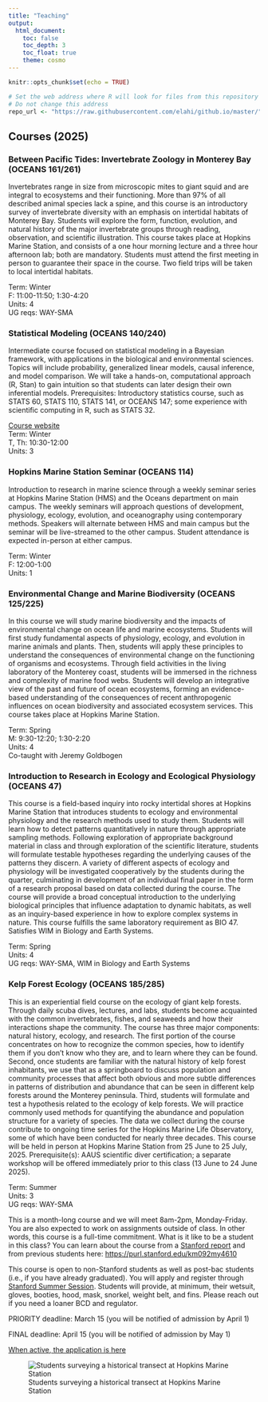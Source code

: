 ```yaml
---
title: "Teaching"
output: 
  html_document: 
    toc: false
    toc_depth: 3
    toc_float: true
    theme: cosmo
---
```


```r
knitr::opts_chunk$set(echo = TRUE)

# Set the web address where R will look for files from this repository
# Do not change this address
repo_url <- "https://raw.githubusercontent.com/elahi/github.io/master/"
```

## Courses (2025)

### Between Pacific Tides: Invertebrate Zoology in Monterey Bay (OCEANS 161/261)

Invertebrates range in size from microscopic mites to giant squid and are integral to ecosystems and their functioning. More than 97% of all described animal species lack a spine, and this course is an introductory survey of invertebrate diversity with an emphasis on intertidal habitats of Monterey Bay. Students will explore the form, function, evolution, and natural history of the major invertebrate groups through reading, observation, and scientific illustration. This course takes place at Hopkins Marine Station, and consists of a one hour morning lecture and a three hour afternoon lab; both are mandatory. Students must attend the first meeting in person to guarantee their space in the course. Two field trips will be taken to local intertidal habitats.

Term: Winter \
F: 11:00-11:50; 1:30-4:20 \
Units: 4 \
UG reqs: WAY-SMA \

### Statistical Modeling (OCEANS 140/240)

Intermediate course focused on statistical modeling in a Bayesian framework, with applications in the biological and environmental sciences. Topics will include probability, generalized linear models, causal inference, and model comparison. We will take a hands-on, computational approach (R, Stan) to gain intuition so that students can later design their own inferential models. Prerequisites: Introductory statistics course, such as STATS 60, STATS 110, STATS 141, or OCEANS 147; some experience with scientific computing in R, such as STATS 32. 

[Course website](https://elahi.github.io/stats2_site/) \
Term: Winter \
T, Th: 10:30-12:00 \
Units: 3 \


### Hopkins Marine Station Seminar (OCEANS 114)

Introduction to research in marine science through a weekly seminar series at Hopkins Marine Station (HMS) and the Oceans department on main campus. The weekly seminars will approach questions of development, physiology, ecology, evolution, and oceanography using contemporary methods. Speakers will alternate between HMS and main campus but the seminar will be live-streamed to the other campus. Student attendance is expected in-person at either campus. 

Term: Winter \
F: 12:00-1:00 \
Units: 1 \


### Environmental Change and Marine Biodiversity (OCEANS 125/225)

In this course we will study marine biodiversity and the impacts of environmental change on ocean life and marine ecosystems. Students will first study fundamental aspects of physiology, ecology, and evolution in marine animals and plants. Then, students will apply these principles to understand the consequences of environmental change on the functioning of organisms and ecosystems. Through field activities in the living laboratory of the Monterey coast, students will be immersed in the richness and complexity of marine food webs. Students will develop an integrative view of the past and future of ocean ecosystems, forming an evidence-based understanding of the consequences of recent anthropogenic influences on ocean biodiversity and associated ecosystem services. This course takes place at Hopkins Marine Station.

Term: Spring \
M: 9:30-12:20; 1:30-2:20 \
Units: 4 \
Co-taught with Jeremy Goldbogen \

### Introduction to Research in Ecology and Ecological Physiology (OCEANS 47)

This course is a field-based inquiry into rocky intertidal shores at Hopkins Marine Station that introduces students to ecology and environmental physiology and the research methods used to study them. Students will learn how to detect patterns quantitatively in nature through appropriate sampling methods. Following exploration of appropriate background material in class and through exploration of the scientific literature, students will formulate testable hypotheses regarding the underlying causes of the patterns they discern. A variety of different aspects of ecology and physiology will be investigated cooperatively by the students during the quarter, culminating in development of an individual final paper in the form of a research proposal based on data collected during the course. The course will provide a broad conceptual introduction to the underlying biological principles that influence adaptation to dynamic habitats, as well as an inquiry-based experience in how to explore complex systems in nature. This course fulfills the same laboratory requirement as BIO 47. Satisfies WIM in Biology and Earth Systems.

Term: Spring\
Units: 4\
UG reqs: WAY-SMA, WIM in Biology and Earth Systems

### Kelp Forest Ecology (OCEANS 185/285)

This is an experiential field course on the ecology of giant kelp forests. Through daily scuba dives, lectures, and labs, students become acquainted with the common invertebrates, fishes, and seaweeds and how their interactions shape the community. The course has three major components: natural history, ecology, and research. The first portion of the course concentrates on how to recognize the common species, how to identify them if you don’t know who they are, and to learn where they can be found. Second, once students are familiar with the natural history of kelp forest inhabitants, we use that as a springboard to discuss population and community processes that affect both obvious and more subtle differences in patterns of distribution and abundance that can be seen in different kelp forests around the Monterey peninsula. Third, students will formulate and test a hypothesis related to the ecology of kelp forests. We will practice commonly used methods for quantifying the abundance and population structure for a variety of species. The data we collect during the course contribute to ongoing time series for the Hopkins Marine Life Observatory, some of which have been conducted for nearly three decades. This course will be held in person at Hopkins Marine Station from 25 June to 25 July, 2025. Prerequisite(s): AAUS scientific diver certification; a separate workshop will be offered immediately prior to this class (13 June to 24 June 2025).

Term: Summer \
Units: 3 \
UG reqs: WAY-SMA \

This is a month-long course and we will meet 8am-2pm, Monday-Friday. You are also expected to work on assignments outside of class. In other words, this course is a full-time commitment. What is it like to be a student in this class? You can learn about the course from a [Stanford report](https://news.stanford.edu/report/2022/08/23/underwater-scientists-investigate-kelp-forests/?utm_source=Stanford+ALL&utm_campaign=48339550ec-int_COPY_02&utm_medium=email&utm_term=0_c042b4aad7-48339550ec-55725232) and from previous students here: <https://purl.stanford.edu/km092my4610>

This course is open to non-Stanford students as well as post-bac students (i.e., if you have already graduated). You will apply and register through [Stanford Summer Session](https://summer.stanford.edu/). Students will provide, at minimum, their wetsuit, gloves, booties, hood, mask, snorkel, weight belt, and fins. Please reach out if you need a loaner BCD and regulator.

PRIORITY deadline: March 15 (you will be notified of admission by April 1)

FINAL deadline: April 15 (you will be notified of admission by May 1)

[When active, the application is here](https://forms.gle/1HdF54hnM41FhKTj8)

![Students surveying a historical transect at Hopkins Marine Station](images/IMG_1322_elahi.JPG)

<!-- \ -->

<!-- ### Topics in Scientific and Statistical Computing (OCEANS 200) -->

<!-- In this course we will build community, foster discussion, and develop a deeper understanding of a single topic relevant to scientific or statistical programming using R. The specific format will be chosen by participants in the course; students are empowered to take the lead in the discussion of weekly readings. Prerequisites: an introductory course in statistics and some familiarity with the R programming language. Formerly BIOHOPK 200. -->

<!-- [Course website](https://elahi.github.io/qk2e/) -->

<!-- Term: Winter\ -->
<!-- Th: 1:30-2:50\ -->
<!-- Units: 1\ -->

<!-- ### Experimental Design and Probability (OCEANS 174/274) -->

<!-- Nature is inherently variable. Statistics gives us the tools to quantify the uncertainty of our measurements and draw conclusions from data. This course is an introduction to experimental design, probability, and data analysis. Topics include summary statistics, data visualization, probability distributions, statistical inference, and general linear models (e.g., t-tests, analysis of variance, regression). Students will use R to explore and analyze datasets relevant to the life and ocean sciences. No programming or statistical background is assumed. This course takes place at Hopkins Marine Station, and consists of two morning lectures, and an afternoon computer lab. Formerly BIOHOPK174/274. -->

<!-- Term: Spring\ -->
<!-- W: 10:30-12:20; 1:30-3:20\ -->
<!-- Units: 4\ -->
<!-- UG reqs: WAY-AQR, WAY-FR -->

<!-- \ -->